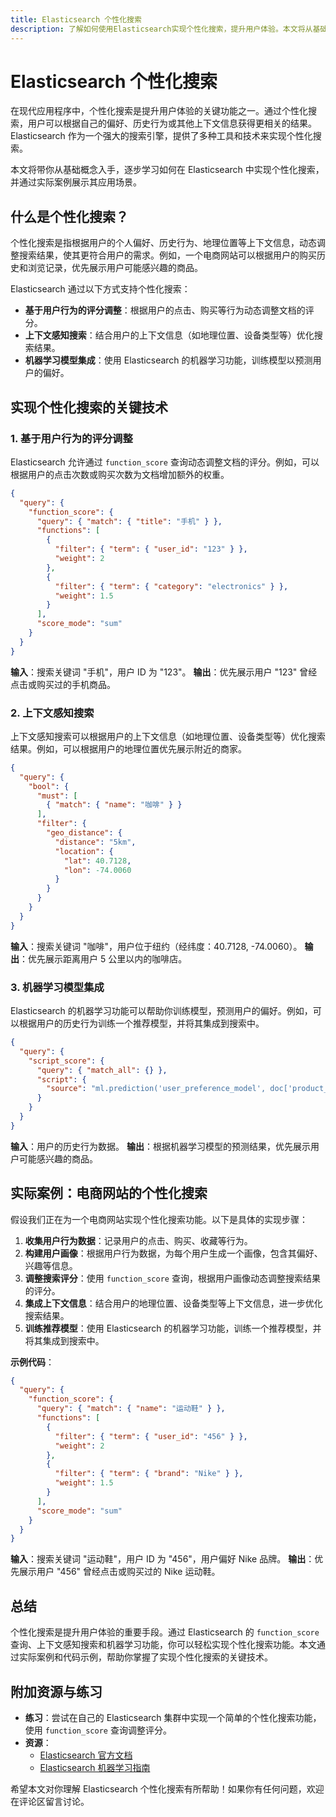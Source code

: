 ```yaml
---
title: Elasticsearch 个性化搜索
description: 了解如何使用Elasticsearch实现个性化搜索，提升用户体验。本文将从基础概念讲起，结合实际案例和代码示例，帮助你掌握个性化搜索的实现方法。
---
```


# Elasticsearch 个性化搜索

在现代应用程序中，个性化搜索是提升用户体验的关键功能之一。通过个性化搜索，用户可以根据自己的偏好、历史行为或其他上下文信息获得更相关的结果。Elasticsearch 作为一个强大的搜索引擎，提供了多种工具和技术来实现个性化搜索。

本文将带你从基础概念入手，逐步学习如何在 Elasticsearch 中实现个性化搜索，并通过实际案例展示其应用场景。

## 什么是个性化搜索？

个性化搜索是指根据用户的个人偏好、历史行为、地理位置等上下文信息，动态调整搜索结果，使其更符合用户的需求。例如，一个电商网站可以根据用户的购买历史和浏览记录，优先展示用户可能感兴趣的商品。

Elasticsearch 通过以下方式支持个性化搜索：
- **基于用户行为的评分调整**：根据用户的点击、购买等行为动态调整文档的评分。
- **上下文感知搜索**：结合用户的上下文信息（如地理位置、设备类型等）优化搜索结果。
- **机器学习模型集成**：使用 Elasticsearch 的机器学习功能，训练模型以预测用户的偏好。

## 实现个性化搜索的关键技术

### 1. 基于用户行为的评分调整

Elasticsearch 允许通过 `function_score` 查询动态调整文档的评分。例如，可以根据用户的点击次数或购买次数为文档增加额外的权重。

```json
{
  "query": {
    "function_score": {
      "query": { "match": { "title": "手机" } },
      "functions": [
        {
          "filter": { "term": { "user_id": "123" } },
          "weight": 2
        },
        {
          "filter": { "term": { "category": "electronics" } },
          "weight": 1.5
        }
      ],
      "score_mode": "sum"
    }
  }
}
```

**输入**：搜索关键词 "手机"，用户 ID 为 "123"。
**输出**：优先展示用户 "123" 曾经点击或购买过的手机商品。

### 2. 上下文感知搜索

上下文感知搜索可以根据用户的上下文信息（如地理位置、设备类型等）优化搜索结果。例如，可以根据用户的地理位置优先展示附近的商家。

```json
{
  "query": {
    "bool": {
      "must": [
        { "match": { "name": "咖啡" } }
      ],
      "filter": {
        "geo_distance": {
          "distance": "5km",
          "location": {
            "lat": 40.7128,
            "lon": -74.0060
          }
        }
      }
    }
  }
}
```

**输入**：搜索关键词 "咖啡"，用户位于纽约（经纬度：40.7128, -74.0060）。
**输出**：优先展示距离用户 5 公里以内的咖啡店。

### 3. 机器学习模型集成

Elasticsearch 的机器学习功能可以帮助你训练模型，预测用户的偏好。例如，可以根据用户的历史行为训练一个推荐模型，并将其集成到搜索中。

```json
{
  "query": {
    "script_score": {
      "query": { "match_all": {} },
      "script": {
        "source": "ml.prediction('user_preference_model', doc['product_id'].value)"
      }
    }
  }
}
```

**输入**：用户的历史行为数据。
**输出**：根据机器学习模型的预测结果，优先展示用户可能感兴趣的商品。

## 实际案例：电商网站的个性化搜索

假设我们正在为一个电商网站实现个性化搜索功能。以下是具体的实现步骤：

1. **收集用户行为数据**：记录用户的点击、购买、收藏等行为。
2. **构建用户画像**：根据用户行为数据，为每个用户生成一个画像，包含其偏好、兴趣等信息。
3. **调整搜索评分**：使用 `function_score` 查询，根据用户画像动态调整搜索结果的评分。
4. **集成上下文信息**：结合用户的地理位置、设备类型等上下文信息，进一步优化搜索结果。
5. **训练推荐模型**：使用 Elasticsearch 的机器学习功能，训练一个推荐模型，并将其集成到搜索中。

**示例代码**：

```json
{
  "query": {
    "function_score": {
      "query": { "match": { "name": "运动鞋" } },
      "functions": [
        {
          "filter": { "term": { "user_id": "456" } },
          "weight": 2
        },
        {
          "filter": { "term": { "brand": "Nike" } },
          "weight": 1.5
        }
      ],
      "score_mode": "sum"
    }
  }
}
```

**输入**：搜索关键词 "运动鞋"，用户 ID 为 "456"，用户偏好 Nike 品牌。
**输出**：优先展示用户 "456" 曾经点击或购买过的 Nike 运动鞋。

## 总结

个性化搜索是提升用户体验的重要手段。通过 Elasticsearch 的 `function_score` 查询、上下文感知搜索和机器学习功能，你可以轻松实现个性化搜索功能。本文通过实际案例和代码示例，帮助你掌握了实现个性化搜索的关键技术。

## 附加资源与练习

- **练习**：尝试在自己的 Elasticsearch 集群中实现一个简单的个性化搜索功能，使用 `function_score` 查询调整评分。
- **资源**：
  - [Elasticsearch 官方文档](https://www.elastic.co/guide/en/elasticsearch/reference/current/index.html)
  - [Elasticsearch 机器学习指南](https://www.elastic.co/guide/en/machine-learning/current/index.html)

希望本文对你理解 Elasticsearch 个性化搜索有所帮助！如果你有任何问题，欢迎在评论区留言讨论。